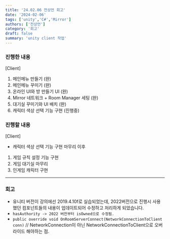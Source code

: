```yaml
---
title: '24.02.06 전상언 회고'
date: '2024-02-06'
tags: ['unity','C#','Mirror']
authors: ['전상언']
category: '회고'
draft: false
summary: 'unity client 작업'
---
```


### 진행한 내용

[Client]

1. 메인메뉴 만들기 (완)
2. 메인메뉴 꾸미기 (완)
3. 온라인 UI와 방 만들기 UI (완)
4. Mirror 네트워크 + Room Manager 세팅 (완)
5. 대기실 꾸미기와 UI 배치 (완)
6. 캐릭터 색상 선택 기능 구현 (진행중)

### 진행할 내용

[Client]

- 캐릭터 색상 선택 기능 구현 마무리 이후
1. 게임 규칙 설정 기능 구현
2. 게임 대기실 마무리
3. 인게임 캐릭터 구현

---

### 회고

- 유니티 버전이 강의에선 2019.4.10f로 실습되었는데, 2022버전으로 진행시 사용했던 컴포넌트들의 내용이 업데이트되어 수정하고 처리하게 되었습니다.
- `hasAuthority -> 2022 버전부터 isOwned으로 수정됨.`
- `public override void OnRoomServerConnect(NetworkConnectionToClient conn)` // NetworkConnection이 아닌 NetworkConnectionToClient으로 오버라이드 해야하는 점.